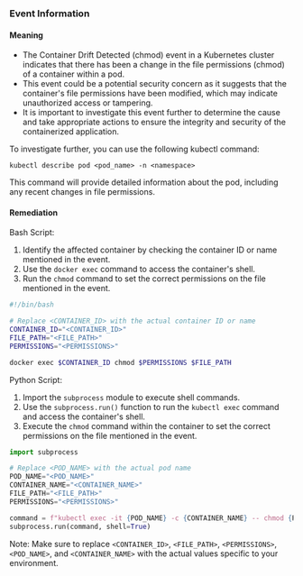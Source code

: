
### Event Information

#### Meaning

- The Container Drift Detected (chmod) event in a Kubernetes cluster indicates that there has been a change in the file permissions (chmod) of a container within a pod.
- This event could be a potential security concern as it suggests that the container's file permissions have been modified, which may indicate unauthorized access or tampering.
- It is important to investigate this event further to determine the cause and take appropriate actions to ensure the integrity and security of the containerized application. 

To investigate further, you can use the following kubectl command:
```
kubectl describe pod <pod_name> -n <namespace>
```
This command will provide detailed information about the pod, including any recent changes in file permissions.

#### Remediation

Bash Script:
1. Identify the affected container by checking the container ID or name mentioned in the event.
2. Use the `docker exec` command to access the container's shell.
3. Run the `chmod` command to set the correct permissions on the file mentioned in the event.

```bash
#!/bin/bash

# Replace <CONTAINER_ID> with the actual container ID or name
CONTAINER_ID="<CONTAINER_ID>"
FILE_PATH="<FILE_PATH>"
PERMISSIONS="<PERMISSIONS>"

docker exec $CONTAINER_ID chmod $PERMISSIONS $FILE_PATH
```

Python Script:
1. Import the `subprocess` module to execute shell commands.
2. Use the `subprocess.run()` function to run the `kubectl exec` command and access the container's shell.
3. Execute the `chmod` command within the container to set the correct permissions on the file mentioned in the event.

```python
import subprocess

# Replace <POD_NAME> with the actual pod name
POD_NAME="<POD_NAME>"
CONTAINER_NAME="<CONTAINER_NAME>"
FILE_PATH="<FILE_PATH>"
PERMISSIONS="<PERMISSIONS>"

command = f"kubectl exec -it {POD_NAME} -c {CONTAINER_NAME} -- chmod {PERMISSIONS} {FILE_PATH}"
subprocess.run(command, shell=True)
```

Note: Make sure to replace `<CONTAINER_ID>`, `<FILE_PATH>`, `<PERMISSIONS>`, `<POD_NAME>`, and `<CONTAINER_NAME>` with the actual values specific to your environment.

